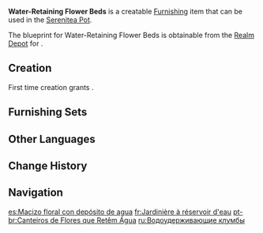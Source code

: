 {{Furnishing Infobox
|id             = 373202
|image          = Item Water-Retaining Flower Beds.png
|category       = Landscape
|subcategory    = Terrace
|quality        = 3
|adeptal_energy = 60
|load           = 65
|reduced_load   = 47
|description    = Rectangular fir flower beds that are often used to decorate the streets.<br>A special coating has been applied to these flower beds to prevent water from seeping out through the gaps in the fir planks, thus allowing it to lock the soil moisture in.
|blueprint      = Realm Depot
}}
'''Water-Retaining Flower Beds''' is a creatable [[Furnishing]] item that can be used in the [[Serenitea Pot]].

The blueprint for Water-Retaining Flower Beds is obtainable from the [[Realm Depot]] for {{Item|Realm Currency|24|x=160}}.

==Creation==
First time creation grants {{Item|Trust|24|x=60}}.
{{Recipe
|type = Creation
|time = 14h
|Fir Wood = 12
|sort = Fir Wood
}}

==Furnishing Sets==
{{Craft Usage|type=Furnishing Set}}

==Other Languages==
{{Other Languages
|en      = Water-Retaining Flower Beds
|zhs     = 锁水的花坛
|zhs_rm  = Suǒ Shuǐ de Huātán
|zht     = 鎖水的花壇
|zht_rm  = Suǒ Shuǐ de Huātán
|zh_tl   = 
|ja      = 保水の花壇
|ja_rm   = Hosui no Kadan
|ja_tl   = 
|ko      = 수분 가득 화단
|ko_tl   = Full Water Flower Bed
|es      = Macizo floral con depósito de agua
|es_tl   = Flower Bed With Water Tank
|fr      = Jardinière à réservoir d'eau
|fr_tl   = Planter With Water Tank
|ru      = Водоудерживающие клумбы
|ru_tl   = Water-Retaining Flowerbeds
|th      = แปลงดอกไม้แบบกักเก็บน้ำ
|th_rm   = 
|th_tl   = 
|vi      = Bồn Hoa Giữ Nước
|vi_tl   = 
|de      = Wasserspeicherndes Blumenbeet
|de_tl   = Water-Storing Flower Bed
|id      = Taman Bunga Penahan Air
|id_tl   = Water-Retaining Flower Garden
|pt      = Canteiros de Flores que Retêm Água
|pt_tl   = 
|tr      = Su Tutucu Çiçek Tarhları
|tr_tl   = 
|it      = Aiuola a forte ritenzione idrica
|it_tl   = 
}}

==Change History==
{{Change History|1.5}}

==Navigation==
{{Furnishing Navbox|exterior}}

[[es:Macizo floral con depósito de agua]]
[[fr:Jardinière à réservoir d'eau]]
[[pt-br:Canteiros de Flores que Retêm Água]]
[[ru:Водоудерживающие клумбы]]